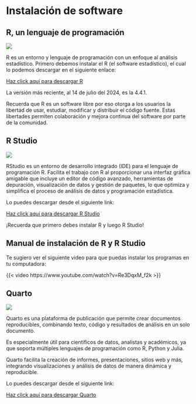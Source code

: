 # Instalación de software {.unnumbered}

## R, un lenguaje de programación

![](images/R_logo.png)

R es un entorno y lenguaje de programación con un enfoque al análisis estadístico. Primero debemos instalar el R (el software estadístico), el cual lo podemos descargar en el siguiente enlace:

[Haz click aquí para descargar R](https://cran.r-project.org/bin/windows/base/)

La versión más reciente, al 14 de julio del 2024, es la 4.4.1.

Recuerda que R es un software libre por eso otorga a los usuarios la libertad de usar, estudiar, modificar y distribuir el código fuente. Estas libertades permiten colaboración y mejora continua del software por parte de la comunidad.


## R Studio

![](images/Rstudio_logo.png)

RStudio es un entorno de desarrollo integrado (IDE) para el lenguaje de programación R. Facilita el trabajo con R al proporcionar una interfaz gráfica amigable que incluye un editor de código avanzado, herramientas de depuración, visualización de datos y gestión de paquetes, lo que optimiza y simplifica el proceso de análisis de datos y programación estadística.

Lo puedes descargar desde el siguiente link:

[Haz click aquí para descargar R Studio](https://posit.co/download/rstudio-desktop/)


::: callout-warning
¡Recuerda que primero debes instalar R y luego R Studio!
:::

## Manual de instalación de R y R Studio

Te sugiero ver el siguiente video para que puedas instalar los programas en tu computadora:

{{< video https://www.youtube.com/watch?v=Re3DqxM_f2k >}}


## Quarto

![](images/quarto_logo.jpeg)

Quarto es una plataforma de publicación que permite crear documentos reproducibles, combinando texto, código y resultados de análisis en un solo documento. 

Es especialmente útil para científicos de datos, analistas y académicos, ya que soporta múltiples lenguajes de programación como R, Python y Julia. 

Quarto facilita la creación de informes, presentaciones, sitios web y más, integrando visualizaciones y análisis de datos de manera dinámica y reproducible.

Lo puedes descargar desde el siguiente link:

[Haz click aquí para descargar Quarto](https://quarto.org/docs/download/)